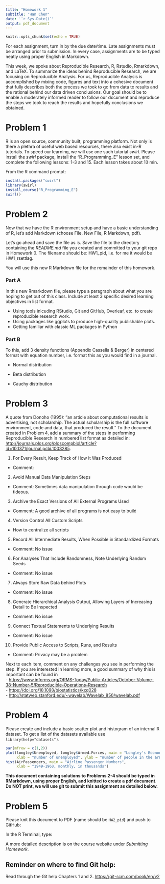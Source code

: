 ```yaml
---
title: "Homework 1"
subtitle: "Han Chen"
date: '`r Sys.Date()`'
output: pdf_document
---
```


```r
knitr::opts_chunk$set(echo = TRUE)
```

For each assignment, turn in by the due date/time.  Late assignments must be  arranged prior to submission.  In every case, assignments are to be typed neatly using proper English in Markdown.

This week, we spoke about Reproducible Research, R, Rstudio, Rmarkdown, and LaTeX.  To summarize the ideas behind Reproducible Research, we are focusing on Reproducible Analysis.  For us, Reproducible Analysis is accomplished by mixing code, figures and text into a cohesive document that fully describes both the process we took to go from data to results and the rational behind our data driven conclusions.  Our goal should be to enable a moderately informed reader to follow our document and reproduce the steps we took to reach the results and hopefully conclusions we obtained.

# Problem 1

R is an open source, community built, programming platform.  Not only is there a plethra of useful web based resources, there also exist in-R tutorials.  To speed our learning, we will use one such tutorial _swirl_.  Please install the _swirl_ package, install the "R_Programming_E" lesson set, and complete the following lessons: 1-3 and 15.  Each lesson takes about 10 min.  

From the R command prompt:  

```r
install.packages("swirl")  
library(swirl)  
install_course("R_Programming_E")  
swirl()  
```

# Problem 2

Now that we have the R environment setup and have a basic understanding of R, let's add Markdown (choose File, New File, R Markdown, pdf).  

Let's go ahead and save the file as is.  Save the file to the directory containing the *README.md* file you created and committed to your git repo in Homework 0.  The filename should be: HW1_pid, i.e. for me it would be HW1_rsettlag.

You will use this new R Markdown file for the remainder of this homework.

### Part A
In this new Rmarkdown file, please type a paragraph about what you are hoping to get out of this class.  Include at least 3 specific desired learning objectives in list format.  

- Using tools inlcuding RStudio, Git and GitHub, Overleaf, etc. to create reproducible research work.
- Using packages like ggplots to produce high-quality publishable plots.
- Getting familiar with classic ML packages in Python


### Part B
To this, add 3 density functions (Appendix Cassella & Berger) in centered format with equation number, i.e. format this as you would find in a journal.  

- Normal distribution

\begin{align}
f(x|\mu, \sigma^2) = \frac{1}{\sqrt{2\pi\sigma^2}} e^{-\frac{(x-\mu)^2}{\sigma^2}} 
\end{align}

- Beta distribution

\begin{align}
f(x | \alpha, \beta)=\frac{1}{B(\alpha, \beta)} x^{\alpha-1}(1-x)^{\beta-1}
\end{align}

- Cauchy distribution

\begin{align}
f(x | \theta, \sigma)=\frac{1}{\pi \sigma} \frac{1}{1+\left(\frac{x-\theta}{\sigma}\right)^{2}}
\end{align}



# Problem 3

A quote from Donoho (1995): "an article about computational results is advertising, not scholarship. The actual scholarship is the full software environment, code and data, that produced the result."  To the document created in Problem 4, add a summary of the steps in performing Reproducible Research in numbered list format as detailed in:  
<http://journals.plos.org/ploscompbiol/article?id=10.1371/journal.pcbi.1003285>.  

1. For Every Result, Keep Track of How It Was Produced
  - Comment: 
2. Avoid Manual Data Manipulation Steps
  - Comment: Sometimes data manipulation through code would be tideous.
3. Archive the Exact Versions of All External Programs Used
  - Comment: A good archive of all programs is not easy to build
4. Version Control All Custom Scripts
  - How to centralize all scripts
5. Record All Intermediate Results, When Possible in Standardized Formats
  - Comment: No issue
6. For Analyses That Include Randomness, Note Underlying Random Seeds
  - Comment: No issue
7. Always Store Raw Data behind Plots
  - Comment: No issue
8. Generate Hierarchical Analysis Output, Allowing Layers of Increasing Detail to Be Inspected
  - Comment: No issue
9. Connect Textual Statements to Underlying Results
  - Comment: No issue
10. Provide Public Access to Scripts, Runs, and Results
  - Comment: Privacy may be a problem


Next to each item, comment on any challenges you see in performing the step.  If you are interested in learning more, a good summary of why this is important can be found in  
- <https://www.informs.org/ORMS-Today/Public-Articles/October-Volume-38-Number-5/Reproducible-Operations-Research>  
- <https://doi.org/10.1093/biostatistics/kxq028>  
- <http://statweb.stanford.edu/~wavelab/Wavelab_850/wavelab.pdf>



# Problem 4

Please create and include a basic scatter plot and histogram of an internal R dataset.  To get a list of the datasets available use `library(help="datasets")`.

```r
par(mfrow = c(1,2))
plot(longley$Unemployed, longley$Armed.Forces, main = "Longley's Economic Data", 
     xlab = "number of unemployed", ylab = "number of people in the armed forces")
hist(AirPassengers, main = "Airline Passenger Numbers", 
     xlab = "1949-1960, monthly, in thousands")
```



**This document containing solutions to Problems 2-4 should be typed in RMarkdown, using proper English, and knitted to create a pdf document.  Do NOT print, we will use git to submit this assignment as detailed below.**

# Problem 5
Please knit this document to PDF (name should be `HW2_pid`) and push to GitHub:

In the R Terminal, type:  
\begin{enumerate}
    \item git pull  
    \item git add HW1\_pid.[pR]*  (NOTE: this should add two files)  
    \item git commit -m "final HW2 submission"   
    \item git push
\end{enumerate}

A more detailed description is on the course website under *Submitting Homework*.

## Reminder on where to find Git help:  
Read through the Git help Chapters 1 and 2. <https://git-scm.com/book/en/v2>


